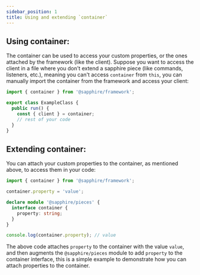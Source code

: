 ```yaml
---
sidebar_position: 1
title: Using and extending `container`
---
```


## Using container:

The container can be used to access your custom properties, or the ones attached by the framework (like the client).
Suppose you want to access the client in a file where you don't extend a sapphire piece (like commands, listeners,
etc.), meaning you can't access `container` from `this`, you can manually import the container from the framework and
access your client:

```typescript ts2esm2cjs
import { container } from '@sapphire/framework';

export class ExampleClass {
  public run() {
    const { client } = container;
    // rest of your code
  }
}
```

## Extending container:

You can attach your custom properties to the container, as mentioned above, to access them in your code:

```typescript ts2esm2cjs
import { container } from '@sapphire/framework';

container.property = 'value';

declare module '@sapphire/pieces' {
  interface container {
    property: string;
  }
}

console.log(container.property); // value
```

The above code attaches `property` to the container with the value `value`, and then augments the `@sapphire/pieces`
module to add `property` to the container interface, this is a simple example to demonstrate how you can attach
properties to the container.
